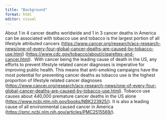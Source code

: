 ```yaml
---
title: "Background"
format: html
editor: visual
---
```


About 1 in 4 cancer deaths worldwide and 1 in 3 cancer deaths in America can be associated with tobacco use and tobacco is the largest portion of all lifestyle attributed cancers (<https://www.cancer.org/research/acs-research-news/one-of-every-four-global-cancer-deaths-are-caused-by-tobacco-use.html>) (<https://www.cdc.gov/tobacco/about/cigarettes-and-cancer.html>).  With cancer being the leading cause of death in the US, any efforts to prevent lifestyle related cancer diagnoses is imperative for improving public health. This means that anti-smoking campaigns have the most potential for preventing cancer deaths as tobacco use is the highest proportion of lifestyle related cancer diagnoses (<https://www.cancer.org/research/acs-research-news/one-of-every-four-global-cancer-deaths-are-caused-by-tobacco-use.html>). Tobacco use causes about 440,000 premature cancer deaths in the US alone (<https://www.ncbi.nlm.nih.gov/books/NBK223925/>). It is also a leading cause of all environmental caused cancer in America (<https://pmc.ncbi.nlm.nih.gov/articles/PMC2515569/>).
